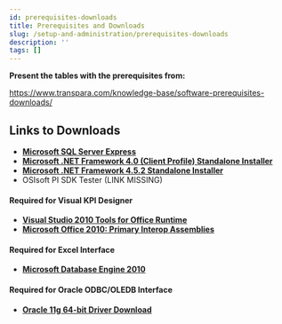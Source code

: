 ```yaml
---
id: prerequisites-downloads
title: Prerequisites and Downloads
slug: /setup-and-administration/prerequisites-downloads
description: ''
tags: []
---
```



**Present the tables with the prerequisites from:**

https://www.transpara.com/knowledge-base/software-prerequisites-downloads/

## Links to Downloads

- **[Microsoft SQL Server Express](https://www.microsoft.com/en-us/download/details.aspx?id=101064)**
- **[Microsoft .NET Framework 4.0 (Client Profile) Standalone Installer](https://www.microsoft.com/en-us/download/details.aspx?id=24872)**
- **[Microsoft .NET Framework 4.5.2 Standalone Installer](https://www.microsoft.com/en-us/download/details.aspx?id=42642)**
- OSIsoft PI SDK Tester (LINK MISSING)

#### Required for Visual KPI Designer
- **[Visual Studio 2010 Tools for Office Runtime](https://www.microsoft.com/en-us/download/details.aspx?id=105522)**
- **[Microsoft Office 2010: Primary Interop Assemblies](https://www.microsoft.com/en-us/download/details.aspx?id=3508)**

#### Required for Excel Interface
- **[Microsoft Database Engine 2010](https://www.microsoft.com/en-us/download/details.aspx?id=13255)**

#### Required for Oracle ODBC/OLEDB Interface
- **[Oracle 11g  64-bit Driver Download](https://www.oracle.com/database/technologies/odac-downloads.html)**
